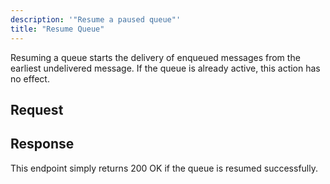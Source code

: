 ```yaml
---
description: '"Resume a paused queue"'
title: "Resume Queue"
---
```

Resuming a queue starts the delivery of enqueued messages from the earliest undelivered message.
If the queue is already active, this action has no effect.
## Request
## Response
This endpoint simply returns 200 OK if the queue is resumed successfully.